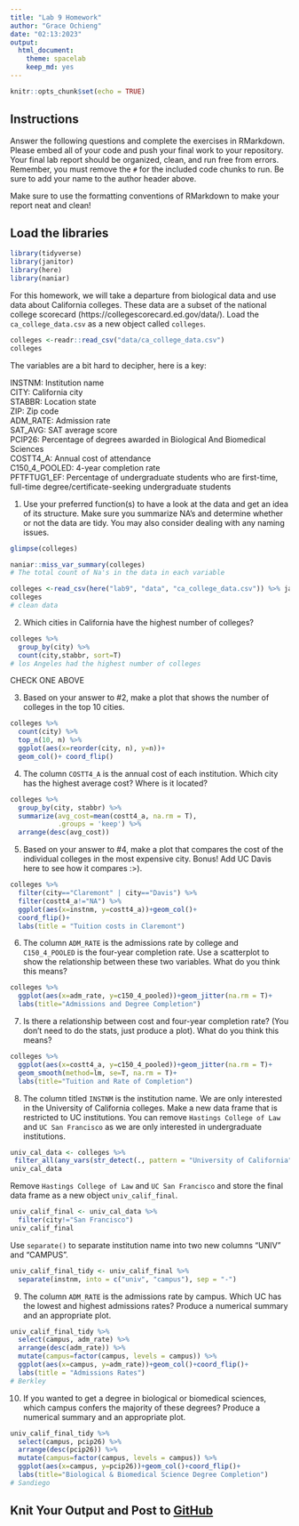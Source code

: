 ```yaml
---
title: "Lab 9 Homework"
author: "Grace Ochieng"
date: "02:13:2023"
output:
  html_document: 
    theme: spacelab
    keep_md: yes
---
```


```r
knitr::opts_chunk$set(echo = TRUE)
```

## Instructions
Answer the following questions and complete the exercises in RMarkdown. Please embed all of your code and push your final work to your repository. Your final lab report should be organized, clean, and run free from errors. Remember, you must remove the `#` for the included code chunks to run. Be sure to add your name to the author header above.  

Make sure to use the formatting conventions of RMarkdown to make your report neat and clean!  

## Load the libraries
```r
library(tidyverse)
library(janitor)
library(here)
library(naniar)
``` 

For this homework, we will take a departure from biological data and use data about California colleges. These data are a subset of the national college scorecard (https://collegescorecard.ed.gov/data/). Load the `ca_college_data.csv` as a new object called `colleges`.
```r
colleges <-readr::read_csv("data/ca_college_data.csv")
colleges
```

The variables are a bit hard to decipher, here is a key:  

INSTNM: Institution name  
CITY: California city  
STABBR: Location state  
ZIP: Zip code  
ADM_RATE: Admission rate  
SAT_AVG: SAT average score  
PCIP26: Percentage of degrees awarded in Biological And Biomedical Sciences  
COSTT4_A: Annual cost of attendance  
C150_4_POOLED: 4-year completion rate  
PFTFTUG1_EF: Percentage of undergraduate students who are first-time, full-time degree/certificate-seeking undergraduate students  

1. Use your preferred function(s) to have a look at the data and get an idea of its structure. Make sure you summarize NA's and determine whether or not the data are tidy. You may also consider dealing with any naming issues.
```r
glimpse(colleges)
```

```r
naniar::miss_var_summary(colleges)
# The total count of Na's in the data in each variable
```

```r
colleges <-read_csv(here("lab9", "data", "ca_college_data.csv")) %>% janitor::clean_names()
colleges
# clean data
```

2. Which cities in California have the highest number of colleges?
```r
colleges %>% 
  group_by(city) %>% 
  count(city,stabbr, sort=T)
# los Angeles had the highest number of colleges
```
CHECK ONE ABOVE

3. Based on your answer to #2, make a plot that shows the number of colleges in the top 10 cities.
```r
colleges %>% 
  count(city) %>% 
  top_n(10, n) %>% 
  ggplot(aes(x=reorder(city, n), y=n))+
  geom_col()+ coord_flip()
```

4. The column `COSTT4_A` is the annual cost of each institution. Which city has the highest average cost? Where is it located?
```r
colleges %>% 
  group_by(city, stabbr) %>% 
  summarize(avg_cost=mean(costt4_a, na.rm = T),
            .groups = 'keep') %>% 
  arrange(desc(avg_cost))
```

5. Based on your answer to #4, make a plot that compares the cost of the individual colleges in the most expensive city. Bonus! Add UC Davis here to see how it compares :>).
```r
colleges %>% 
  filter(city=="Claremont" | city=="Davis") %>% 
  filter(costt4_a!="NA") %>% 
  ggplot(aes(x=instnm, y=costt4_a))+geom_col()+
  coord_flip()+
  labs(title = "Tuition costs in Claremont")
```

6. The column `ADM_RATE` is the admissions rate by college and `C150_4_POOLED` is the four-year completion rate. Use a scatterplot to show the relationship between these two variables. What do you think this means?
```r
colleges %>% 
  ggplot(aes(x=adm_rate, y=c150_4_pooled))+geom_jitter(na.rm = T)+
  labs(title="Admissions and Degree Completion")
```

7. Is there a relationship between cost and four-year completion rate? (You don't need to do the stats, just produce a plot). What do you think this means?
```r
colleges %>% 
  ggplot(aes(x=costt4_a, y=c150_4_pooled))+geom_jitter(na.rm = T)+
  geom_smooth(method=lm, se=T, na.rm = T)+
  labs(title="Tuition and Rate of Completion")
```

8. The column titled `INSTNM` is the institution name. We are only interested in the University of California colleges. Make a new data frame that is restricted to UC institutions. You can remove `Hastings College of Law` and `UC San Francisco` as we are only interested in undergraduate institutions.
```r
univ_cal_data <- colleges %>% 
 filter_all(any_vars(str_detect(., pattern = "University of California")))
univ_cal_data
```

Remove `Hastings College of Law` and `UC San Francisco` and store the final data frame as a new object `univ_calif_final`.
```r
univ_calif_final <- univ_cal_data %>% 
  filter(city!="San Francisco")
univ_calif_final
```

Use `separate()` to separate institution name into two new columns "UNIV" and "CAMPUS".
```r
univ_calif_final_tidy <- univ_calif_final %>% 
  separate(instnm, into = c("univ", "campus"), sep = "-") 
```

9. The column `ADM_RATE` is the admissions rate by campus. Which UC has the lowest and highest admissions rates? Produce a numerical summary and an appropriate plot.

```r
univ_calif_final_tidy %>% 
  select(campus, adm_rate) %>% 
  arrange(desc(adm_rate)) %>% 
  mutate(campus=factor(campus, levels = campus)) %>% 
  ggplot(aes(x=campus, y=adm_rate))+geom_col()+coord_flip()+
  labs(title = "Admissions Rates")
# Berkley
```

10. If you wanted to get a degree in biological or biomedical sciences, which campus confers the majority of these degrees? Produce a numerical summary and an appropriate plot.

```r
univ_calif_final_tidy %>% 
  select(campus, pcip26) %>% 
  arrange(desc(pcip26)) %>% 
  mutate(campus=factor(campus, levels = campus)) %>% 
  ggplot(aes(x=campus, y=pcip26))+geom_col()+coord_flip()+
  labs(title="Biological & Biomedical Science Degree Completion")
# Sandiego
```

## Knit Your Output and Post to [GitHub](https://github.com/FRS417-DataScienceBiologists)